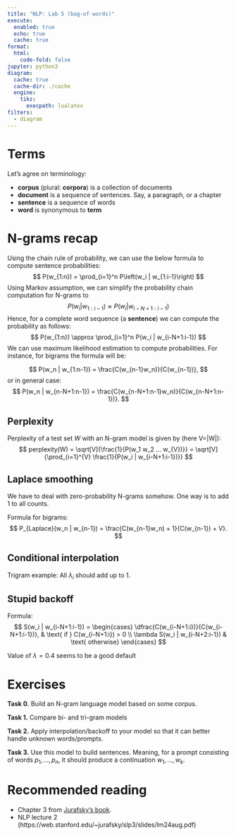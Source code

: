 ```yaml
---
title: "NLP: Lab 5 (bag-of-words)"
execute:
  enabled: true
  echo: true
  cache: true
format:
  html:
    code-fold: false
jupyter: python3
diagram:
  cache: true
  cache-dir: ./cache
  engine:
    tikz:
      execpath: lualatex
filters:
  - diagram
---
```

# Terms
Let's agree on terminology:

- **corpus** (plural: **corpora**) is a collection of documents
- **document** is a sequence of sentences. Say, a paragraph, or a chapter
- **sentence** is a sequence of words
- **word** is synonymous to **term**

# N-grams recap
Using the chain rule of probability, we can use the below formula to compute sentence probabilities:
$$
P(w_{1:n}) = \prod_{i=1}^n P\left(w_i | w_{1:i-1}\right)
$$
Using Markov assumption, we can simplify the probability chain computation for N-grams to
$$
P(w_i | w_{1:i-1}) \approx P(w_i | w_{i-N+1:i-1})
$$
Hence, for a complete word sequence (a **sentence**) we can compute the probability as follows:
$$
P(w_{1:n}) \approx \prod_{i=1}^n P(w_i | w_{i-N+1:i-1})
$$
We can use maximum likelihood estimation to compute probabilities. For instance, for bigrams the formula will be:

$$
P(w_n | w_{1:n-1}) = \frac{C(w_{n-1}w_n)}{C(w_{n-1})},
$$
or in general case:
$$
P(w_n | w_{n-N+1:n-1}) = \frac{C(w_{n-N+1:n-1}w_n)}{C(w_{n-N+1:n-1})}.
$$

## Perplexity
Perplexity of a test set $W$ with an N-gram model is given by (here V=|W|):
$$
perplexity(W) = \sqrt[V]{\frac{1}{P(w_1 w_2 ... w_{V})}} = \sqrt[V]{\prod_{i=1}^{V} \frac{1}{P(w_i | w_{i-N+1:i-1})}}
$$

## Laplace smoothing
We have to deal with zero-probability N-grams somehow. One way is to add $1$ to all counts.

Formula for bigrams:
$$
P_{Laplace}(w_n | w_{n-1}) = \frac{C(w_{n-1}w_n) + 1}{C(w_{n-1}) + V}.
$$

## Conditional interpolation
Trigram example:
\begin{align*}
&P(w_n | w_{n-2} w_{n-1}) = \lambda_1(w_{n-2:n-1})P(w_n) +\\
&+ \lambda_2(w_{n-2:n-1}) P(w_n | w_{n-1}) + \\
&+ \lambda_3(w_{n-2:n-1})  P(w_n | w_{n-2} w_{n-1})
\end{align*}
All $\lambda_i$ should add up to $1$.

## Stupid backoff
Formula:
$$
S(w_i | w_{i-N+1:i-1}) = \begin{cases}
\dfrac{C(w_{i-N+1:i})}{C(w_{i-N+1:i-1})}, & \text{ if } C(w_{i-N+1:i}) > 0 \\
\lambda S(w_i | w_{i-N+2:i-1}) & \text{ otherwise}
\end{cases}
$$

:::{.callout-tip icon=false}
Value of $\lambda=0.4$ seems to be a good default
:::

# Exercises

**Task 0.** Build an N-gram language model based on some corpus.

**Task 1.** Compare bi- and tri-gram models

**Task 2.** Apply interpolation/backoff to your model so that it can better handle unknown words/prompts.

**Task 3.** Use this model to build sentences. Meaning, for a prompt consisting of words $p_1,...,p_n$, it should produce a continuation $w_1,...,w_k$.

# Recommended reading 

- Chapter 3 from [Jurafsky's book](https://web.stanford.edu/~jurafsky/slp3/).
- NLP lecture 2 (https://web.stanford.edu/~jurafsky/slp3/slides/lm24aug.pdf)
